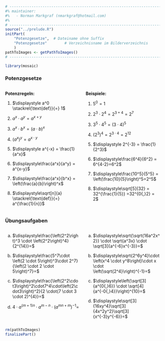 ```r
# ---------------------------------------------------------------------------
#% maintainer:
#%   - Norman Markgraf (nmarkgraf@hotmail.com)
#%
# ---------------------------------------------------------------------------
source("../prelude.R")
initPart(
    "Potenzgesetze",  # Dateiname ohne Suffix
    "Potenzgesetze"        # Verzeichnisname im Bilderverzeichnis 
    )
pathToImages <- getPathToImages()
# ---------------------------------------------------------------------------

library(mosaic)

```


### Potenzgesetze

:::::: {.columns}
::: {.column width="49%"}

**Potenzregeln:**

1. $\displaystyle a^0 \stackrel{\text{def}}{=} 1$\setlength{\itemsep}{12pt}

2. $\displaystyle a^x \cdot a^y = a^{x+y}$

3. $\displaystyle a^x \cdot b^x = (a \cdot b)^x$

4. $\displaystyle\left(a^x\right)^y = a^{x \cdot y}$

5. $\displaystyle a^{-x} = \frac{1}{a^x}$

6. $\displaystyle\frac{a^x}{a^y} = a^{x-y}$

7. $\displaystyle\frac{a^x}{b^x} = \left(\frac{a}{b}\right)^x$

8. $\displaystyle\sqrt[n]{a} \stackrel{\text{def}}{=} a^{\frac{1}{n}}$

:::
::: {.column width="49%"}

**Beispiele:**

1. $\displaystyle 5^0 = 1$\setlength{\itemsep}{12pt}

2. $\displaystyle 2^3 \cdot 2^4 = 2^{3+4} = 2^7$

3. $\displaystyle 3^5 \cdot 4^5 = (3 \cdot 4)^5$

4. $\displaystyle\left(2^3\right)^4 = 2^{3\cdot 4} = 2^{12}$

5. $\displaystyle 2^{-3} = \frac{1}{2^3}$

6. $\displaystyle\frac{6^4}{6^2} = 6^{4-2}=6^2$

7. $\displaystyle\frac{10^5}{5^5} = \left(\frac{10}{5}\right)^5=2^5$

8. $\displaystyle\sqrt[5]{32} = 32^{\frac{1}{5}} =32^{0{,}2} = 2$

:::
::::::


### Übungsaufgaben

:::::: {.columns}
::: {.column width="49%"}

a) $\displaystyle\frac{\left(2^2\right)^3 \cdot \left(2^2\right)^4}{2^{14}}=$\setlength{\itemsep}{12pt}

b) $\displaystyle\frac{5^7\cdot \left(2 \cdot 5\right)^3\cdot 2^7}{\left(2 \cdot 2 \cdot 5\right)^7}=$ 

c) $\displaystyle\frac{\left(2^2\cdot3\right)^2\cdot7^4\cdot\left(2\cdot3\right)^2}{2 \cdot(7 \cdot 3 \cdot 2)^{4}}=$

d) $\displaystyle 4 \cdot a^{(m+1)n} \cdot a^{m-n} \cdot\left(a^{mn+m}\right)^{-1}=$

:::
::: {.column width="49%"}

a) $\displaystyle\sqrt{\sqrt{16a^2x^2}} \cdot \sqrt{a^3x} \cdot \sqrt[3]{a^{-6}x^{-3}}=$\setlength{\itemsep}{14pt}

b) $\displaystyle\sqrt{2^6y^4}\cdot\left(x^4 \cdot y^8\right)\cdot x \cdot \left(\sqrt{2^4}\right)^{-1}=$

c) $\displaystyle\left(\sqrt[3]{a^{0{,}6}} \cdot \sqrt[4]{a^{-0{,}4}}\right)^{10}=$

d) $\displaystyle\sqrt[3]{16xy^4}\sqrt[3]{4x^2y^2}\sqrt[3]{x^{-3}y^{-6}}=$
:::
::::::


```r
rm(pathToImages)
finalizePart()
```
